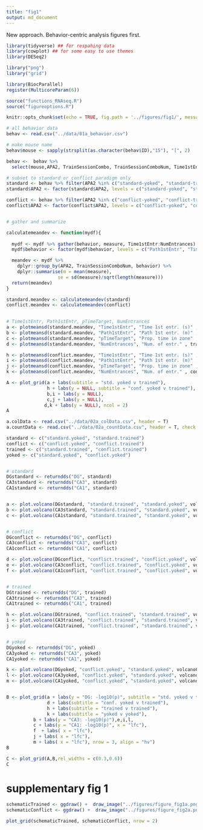 ```yaml
---
title: "fig1"
output: md_document
---
```


New approach. Behavior-centric analysis figures first. 


```r
library(tidyverse) ## for respahing data
library(cowplot) ## for some easy to use themes
library(DESeq2)

library("png")
library("grid")

library(BiocParallel)
register(MulticoreParam(6))

source("functions_RNAseq.R")
source("figureoptions.R")

knitr::opts_chunk$set(echo = TRUE, fig.path = '../figures/fig1/', message = F)
```

```r
# all behavior data
behav <- read.csv("../data/01a_behavior.csv") 

# make mouse name
behav$mouse <- sapply(strsplit(as.character(behav$ID),"15"), "[", 2)

behav <-  behav %>% 
  select(mouse,APA2, TrainSessionCombo, TrainSessionComboNum, Time1stEntr, Path1stEntr, pTimeTarget, NumEntrances)

# subset to standard or conflict paradigm only
standard <- behav %>% filter(APA2 %in% c("standard-yoked", "standard-trained")) 
standard$APA2 <- factor(standard$APA2, levels = c("standard-yoked", "standard-trained"))

conflict <- behav %>% filter(APA2 %in% c("conflict-yoked", "conflict-trained")) 
conflict$APA2 <- factor(conflict$APA2, levels = c("conflict-yoked", "conflict-trained"))


# gather and summarize

calculatemeandev <- function(mydf){
  
  mydf <- mydf %>% gather(behavior, measure, Time1stEntr:NumEntrances)
  mydf$behavior <- factor(mydf$behavior, levels = c("Path1stEntr", "Time1stEntr", "pTimeTarget", "NumEntrances"))

  meandev <- mydf %>%
    dplyr::group_by(APA2, TrainSessionComboNum, behavior) %>%
    dplyr::summarise(m = mean(measure), 
                   se = sd(measure)/sqrt(length(measure)))
  return(meandev)
}

standard.meandev <- calculatemeandev(standard)
conflict.meandev <- calculatemeandev(conflict)

  
# Time1stEntr, Path1stEntr, pTimeTarget, NumEntrances
a <- plotmeansd(standard.meandev, "Time1stEntr", "Time 1st entr. (s)" , trainedcolors)
b <- plotmeansd(standard.meandev, "Path1stEntr", "Path 1st entr. (m)" , trainedcolors)
c <- plotmeansd(standard.meandev, "pTimeTarget", "Prop. time in zone" , trainedcolors)
d <- plotmeansd(standard.meandev, "NumEntrances", "Num. of entr." , trainedcolors)

h <- plotmeansd(conflict.meandev, "Time1stEntr", "Time 1st entr. (s)" , conflictcolors)
i <- plotmeansd(conflict.meandev, "Path1stEntr", "Path 1st entr. (m)" , conflictcolors)
j <- plotmeansd(conflict.meandev, "pTimeTarget", "Prop. time in zone" , conflictcolors)
k <- plotmeansd(conflict.meandev, "NumEntrances", "Num. of entr." , conflictcolors)

A <- plot_grid(a + labs(subtitle = "std. yoked v trained"),
               h + labs(y = NULL, subtitle = "conf. yoked v trained"),
               b,i + labs(y = NULL),
               c,j + labs(y = NULL),
              d,k + labs(y = NULL), ncol = 2)
A
```



```r
a.colData <- read.csv("../data/02a_colData.csv", header = T)
a.countData <- read.csv("../data/02a_countData.csv", header = T, check.names = F, row.names = 1)

standard <- c("standard.yoked", "standard.trained")
conflict <- c("conflict.yoked", "conflict.trained")
trained <- c("standard.trained", "conflict.trained")
yoked <- c("standard.yoked", "conflict.yoked")


# standard
DGstandard <- returndds("DG", standard) 
CA3standard <- returndds("CA3", standard) 
CA1standard <- returndds("CA1", standard) 


a <- plot.volcano(DGstandard, "standard.trained", "standard.yoked", volcano1)
b <- plot.volcano(CA3standard, "standard.trained", "standard.yoked", volcano1)
c <- plot.volcano(CA1standard, "standard.trained", "standard.yoked", volcano1)


# conflict
DGconflict <- returndds("DG", conflict) 
CA3conflict <- returndds("CA3", conflict) 
CA1conflict <- returndds("CA1", conflict) 

d <- plot.volcano(DGconflict, "conflict.trained", "conflict.yoked", volcano5)
e <- plot.volcano(CA3conflict, "conflict.trained", "conflict.yoked", volcano5)
f <- plot.volcano(CA1conflict, "conflict.trained", "conflict.yoked", volcano5)


# trained
DGtrained <- returndds("DG", trained) 
CA3trained <- returndds("CA3", trained) 
CA1trained <- returndds("CA1", trained) 

h <- plot.volcano(DGtrained, "conflict.trained", "standard.trained", volcano2)
i <- plot.volcano(CA3trained, "conflict.trained", "standard.trained", volcano2)
j <- plot.volcano(CA1trained, "conflict.trained", "standard.trained", volcano2)


# yoked
DGyoked <- returndds("DG", yoked) 
CA3yoked <- returndds("CA3", yoked) 
CA1yoked <- returndds("CA1", yoked) 

k <- plot.volcano(DGyoked, "conflict.yoked", "standard.yoked", volcano6)
l <- plot.volcano(CA3yoked, "conflict.yoked", "standard.yoked", volcano6)
m <- plot.volcano(CA1yoked, "conflict.yoked", "standard.yoked", volcano6)


B <- plot_grid(a + labs(y = "DG: -log10(p)", subtitle = "std. yoked v trained"),
               d + labs(subtitle = "conf. yoked v trained"),
               h + labs(subtitle = "trained v trained"),
               k + labs(subtitle = "yoked v yoked"),
          b + labs(y = "CA3: -log10(p)"),e,i,l,
          c + labs(y = "CA1: -log10(p)", x = "lfc"),
          f  + labs( x = "lfc"),
          j + labs( x = "lfc"),
          m + labs( x = "lfc"), nrow = 3, align = "hv")
B
```

```r
C <- plot_grid(A,B,rel_widths = c(0.3,0.6))
C
```

# supplementary fig 1

```r
schematicTrained <- ggdraw() +  draw_image("../figures/figure_fig1a.png")
schematicConflict <- ggdraw() +  draw_image("../figures/figure_fig2a.png")

plot_grid(schematicTrained, schematicConflict, nrow = 2)
```

